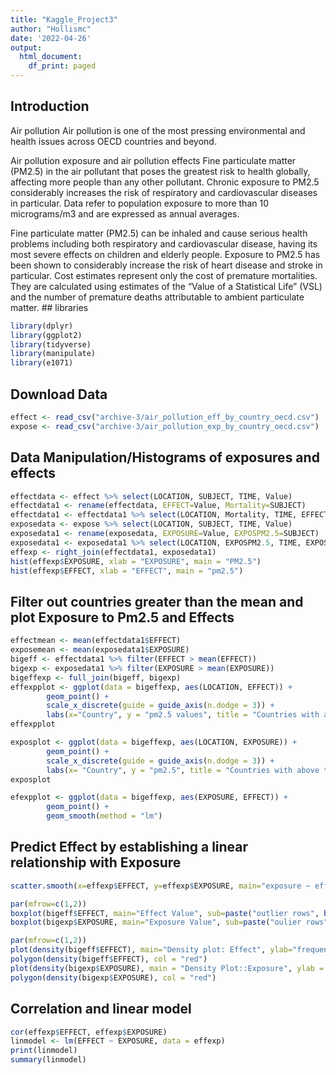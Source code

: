 ```yaml
---
title: "Kaggle_Project3"
author: "Hollismc"
date: '2022-04-26'
output:
  html_document:
    df_print: paged
---
```

## Introduction
Air pollution
Air pollution is one of the most pressing environmental and health issues across OECD countries and beyond.

Air pollution exposure and air pollution effects
Fine particulate matter (PM2.5) in the air pollutant that poses the greatest risk to health globally, affecting more people than any other pollutant. Chronic exposure to PM2.5 considerably increases the risk of respiratory and cardiovascular diseases in particular. Data refer to population exposure to more than 10 micrograms/m3 and are expressed as annual averages.

Fine particulate matter (PM2.5) can be inhaled and cause serious health problems including both respiratory and cardiovascular disease, having its most severe effects on children and elderly people. Exposure to PM2.5 has been shown to considerably increase the risk of heart disease and stroke in particular. Cost estimates represent only the cost of premature mortalities. They are calculated using estimates of the “Value of a Statistical Life” (VSL) and the number of premature deaths attributable to ambient particulate matter.
##  libraries
```r
library(dplyr)
library(ggplot2)
library(tidyverse)
library(manipulate)
library(e1071)
```
## Download Data
```r
effect <- read_csv("archive-3/air_pollution_eff_by_country_oecd.csv")
expose <- read_csv("archive-3/air_pollution_exp_by_country_oecd.csv")
```
## Data Manipulation/Histograms of exposures and effects
```r
effectdata <- effect %>% select(LOCATION, SUBJECT, TIME, Value) 
effectdata1 <- rename(effectdata, EFFECT=Value, Mortality=SUBJECT)
effectdata1 <- effectdata1 %>% select(LOCATION, Mortality, TIME, EFFECT)
exposedata <- expose %>% select(LOCATION, SUBJECT, TIME, Value)
exposedata1 <- rename(exposedata, EXPOSURE=Value, EXPOSPM2.5=SUBJECT)
exposedata1 <- exposedata1 %>% select(LOCATION, EXPOSPM2.5, TIME, EXPOSURE)
effexp <- right_join(effectdata1, exposedata1)
hist(effexp$EXPOSURE, xlab = "EXPOSURE", main = "PM2.5")
hist(effexp$EFFECT, xlab = "EFFECT", main = "pm2.5")
```
## Filter out countries greater than the mean and plot Exposure to Pm2.5 and Effects 
```r
effectmean <- mean(effectdata1$EFFECT)
exposemean <- mean(exposedata1$EXPOSURE)
bigeff <- effectdata1 %>% filter(EFFECT > mean(EFFECT))
bigexp <- exposedata1 %>% filter(EXPOSURE > mean(EXPOSURE))
bigeffexp <- full_join(bigeff, bigexp)
effexpplot <- ggplot(data = bigeffexp, aes(LOCATION, EFFECT)) +
        geom_point() +
        scale_x_discrete(guide = guide_axis(n.dodge = 3)) +
        labs(x="Country", y = "pm2.5 values", title = "Countries with above the mean pollution effect on Mortality")
effexpplot

exposplot <- ggplot(data = bigeffexp, aes(LOCATION, EXPOSURE)) +
        geom_point() +
        scale_x_discrete(guide = guide_axis(n.dodge = 3)) +
        labs(x= "Country", y = "pm2.5", title = "Countries with above the mean Exposure to PM2.5")
exposplot

efexpplot <- ggplot(data = bigeffexp, aes(EXPOSURE, EFFECT)) +
        geom_point() +
        geom_smooth(method = "lm")
```
##  Predict Effect by establishing a linear relationship with Exposure
```r
scatter.smooth(x=effexp$EFFECT, y=effexp$EXPOSURE, main="exposure ~ effect")

par(mfrow=c(1,2))
boxplot(bigeff$EFFECT, main="Effect Value", sub=paste("outlier rows", boxplot.stats(bigeff$EFFECT)$out))
boxplot(bigexp$EXPOSURE, main="Exposure Value", sub=paste("oulier rows", boxplot.stats(bigexp$EXPOSURE)$out))

par(mfrow=c(1,2))
plot(density(bigeff$EFFECT), main="Density plot: Effect", ylab="frequency", sub=paste("skewness", round(e1071::skewness(bigeff$EFFECT),2)))
polygon(density(bigeff$EFFECT), col = "red")
plot(density(bigexp$EXPOSURE), main = "Density Plot::Exposure", ylab = "frequency",sub=paste("skewness", round(e1071::skewness(bigexp$EXPOSURE),2)))
polygon(density(bigexp$EXPOSURE), col = "red")
```
##  Correlation and linear model
```r
cor(effexp$EFFECT, effexp$EXPOSURE)
linmodel <- lm(EFFECT ~ EXPOSURE, data = effexp)
print(linmodel)
summary(linmodel)
```









































